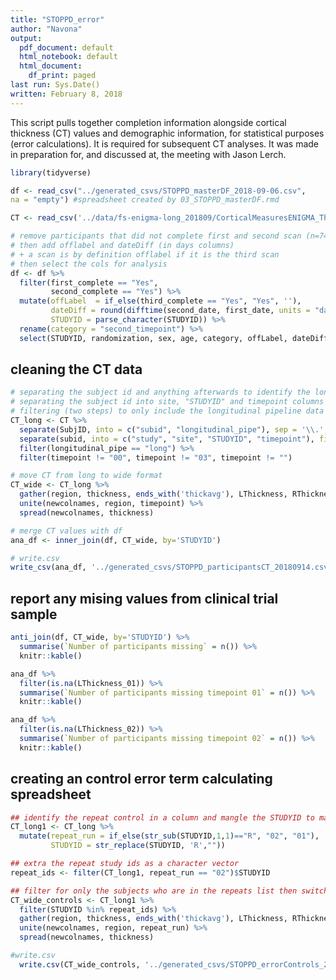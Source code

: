 ```yaml
---
title: "STOPPD_error"
author: "Navona"
output:
  pdf_document: default
  html_notebook: default
  html_document:
    df_print: paged
last run: Sys.Date()
written: February 8, 2018
---
```


This script pulls together completion information alongside cortical thickness (CT) values and demographic information, for statistical purposes (error calculations). It is required for subsequent CT analyses. It was made in preparation for, and discussed at, the meeting with Jason Lerch. 

```r
library(tidyverse)

df <- read_csv("../generated_csvs/STOPPD_masterDF_2018-09-06.csv",
na = "empty") #spreadsheet created by 03_STOPPD_masterDF.rmd

CT <- read_csv('../data/fs-enigma-long_201809/CorticalMeasuresENIGMA_ThickAvg.csv') #bring in CT data, from pipelines

```

```r

# remove participants that did not complete first and second scan (n=74)
# then add offlabel and dateDiff (in days columns)
# + a scan is by definition offlabel if it is the third scan
# then select the cols for analysis
df <- df %>%
  filter(first_complete == "Yes", 
         second_complete == "Yes") %>%
  mutate(offLabel  = if_else(third_complete == "Yes", "Yes", ''),
         dateDiff = round(difftime(second_date, first_date, units = "days"), 0),
         STUDYID = parse_character(STUDYID)) %>%
  rename(category = "second_timepoint") %>%
  select(STUDYID, randomization, sex, age, category, offLabel, dateDiff)

```

## cleaning the CT data


```r
# separating the subject id and anything afterwards to identify the longtudinal pipeline participants
# separating the subject id into site, "STUDYID" and timepoint columns
# filtering (two steps) to only include the longitudinal pipeline data
CT_long <- CT %>%
  separate(SubjID, into = c("subid", "longitudinal_pipe"), sep = '\\.', extra = "drop", fill = "right") %>%
  separate(subid, into = c("study", "site", "STUDYID", "timepoint"), fill = "right") %>%
  filter(longitudinal_pipe == "long") %>%
  filter(timepoint != "00", timepoint != "03", timepoint != "")

# move CT from long to wide format
CT_wide <- CT_long %>%
  gather(region, thickness, ends_with('thickavg'), LThickness, RThickness, LSurfArea, RSurfArea, ICV) %>%
  unite(newcolnames, region, timepoint) %>%
  spread(newcolnames, thickness)
```


```r
# merge CT values with df
ana_df <- inner_join(df, CT_wide, by='STUDYID')

# write.csv
write_csv(ana_df, '../generated_csvs/STOPPD_participantsCT_20180914.csv')
```

## report any mising values from clinical trial sample

```r
anti_join(df, CT_wide, by='STUDYID') %>%
  summarise(`Number of participants missing` = n()) %>%
  knitr::kable()
```
```r
ana_df %>%
  filter(is.na(LThickness_01)) %>%
  summarise(`Number of participants missing timepoint 01` = n()) %>%
  knitr::kable()
```

```r
ana_df %>%
  filter(is.na(LThickness_02)) %>%
  summarise(`Number of participants missing timepoint 02` = n()) %>%
  knitr::kable()
```

## creating an control error term calculating spreadsheet

```r

## identify the repeat control in a column and mangle the STUDYID to match in a new column
CT_long1 <- CT_long %>%
  mutate(repeat_run = if_else(str_sub(STUDYID,1,1)=="R", "02", "01"),
         STUDYID = str_replace(STUDYID, 'R',"")) 

## extra the repeat study ids as a character vector
repeat_ids <- filter(CT_long1, repeat_run == "02")$STUDYID

## filter for only the subjects who are in the repeats list then switch to wide format
CT_wide_controls <- CT_long1 %>%
  filter(STUDYID %in% repeat_ids) %>% 
  gather(region, thickness, ends_with('thickavg'), LThickness, RThickness, LSurfArea, RSurfArea, ICV) %>%
  unite(newcolnames, region, repeat_run) %>%
  spread(newcolnames, thickness)

#write.csv
  write.csv(CT_wide_controls, '../generated_csvs/STOPPD_errorControls_2018-09-14.csv', row.names = FALSE)
```

